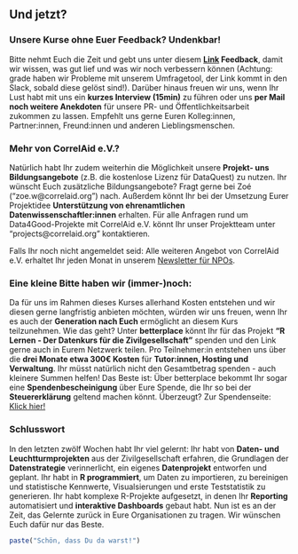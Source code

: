 ## **Und jetzt?**

### Unsere Kurse ohne Euer Feedback? Undenkbar!
Bitte nehmt Euch die Zeit und gebt uns unter diesem **[Link](https://ee.correlaid.org/x/8QfkwVOe){target="_blank"} Feedback**, damit wir wissen, was gut lief und was wir noch verbessern können (Achtung: grade haben wir Probleme mit unserem Umfragetool, der Link kommt in den Slack, sobald diese gelöst sind!). Darüber hinaus freuen wir uns, wenn Ihr Lust habt mit uns ein **kurzes Interview (15min)** zu führen oder uns **per Mail noch weitere Anekdoten** für unsere PR- und Öffentlichkeitsarbeit zukommen zu lassen. Empfehlt uns gerne Euren Kolleg:innen, Partner:innen, Freund:innen und anderen Lieblingsmenschen. 

### Mehr von CorrelAid e.V.?
Natürlich habt Ihr zudem weiterhin die Möglichkeit unsere **Projekt- uns Bildungsangebote** (z.B. die kostenlose Lizenz für DataQuest) zu nutzen. Ihr wünscht Euch zusätzliche Bildungsangebote? Fragt gerne bei Zoé ("zoe.w@correlaid.org") nach. Außerdem könnt Ihr bei der Umsetzung Eurer Projektidee **Unterstützung von ehrenamtlichen Datenwissenschaftler:innen** erhalten. Für alle Anfragen rund um Data4Good-Projekte mit CorrelAid e.V. könnt Ihr unser Projektteam unter "projects@correlaid.org" kontaktieren.

Falls Ihr noch nicht angemeldet seid: Alle weiteren Angebot von CorrelAid e.V. erhaltet Ihr jeden Monat in unserem [Newsletter für NPOs](https://correlaid.us12.list-manage.com/subscribe?u=b294bf2834adf5d89bdd2dd5a&id=175fade988){target="_blank"}.

### Eine kleine Bitte haben wir (immer-)noch:
Da für uns im Rahmen dieses Kurses allerhand Kosten entstehen und wir diesen gerne langfristig anbieten möchten, würden wir uns freuen, wenn Ihr es auch der **Generation nach Euch** ermöglicht an diesem Kurs teilzunehmen. Wie das geht? Unter **betterplace** könnt Ihr für das Projekt **"R Lernen -  Der Datenkurs für die Zivilgesellschaft"** spenden und den Link gerne auch in Eurem Netzwerk teilen. Pro Teilnehmer:in entstehen uns über die **drei Monate etwa 300€ Kosten** für **Tutor:innen, Hosting und Verwaltung**. Ihr müsst natürlich nicht den Gesamtbetrag spenden - auch kleinere Summen helfen! Das Beste ist: Über betterplace bekommt Ihr sogar eine **Spendenbescheinigung** über Eure Spende, die Ihr so bei der **Steuererklärung** geltend machen könnt. Überzeugt? Zur Spendenseite: [Klick hier!](https://www.betterplace.org/de/projects/58963-correlaid-e-v-foerderung-von-datenwissenschaft-in-der-zivilgesellschaft){target="_blank"}

### Schlusswort
In den letzten zwölf Wochen habt Ihr viel gelernt: Ihr habt von **Daten- und Leuchtturmprojekten** aus der Zivilgesellschaft erfahren, die Grundlagen der **Datenstrategie** verinnerlicht, ein eigenes **Datenprojekt** entworfen und geplant. Ihr habt in **R programmiert**, um Daten zu importieren, zu bereinigen und statistische Kennwerte, Visualsierungen und erste Teststatistik zu generieren. Ihr habt komplexe R-Projekte aufgesetzt, in denen Ihr **Reporting** automatisiert und **interaktive Dashboards** gebaut habt. Nun ist es an der Zeit, das Gelernte zurück in Eure Organisationen zu tragen. Wir wünschen Euch dafür nur das Beste. 

```r
paste("Schön, dass Du da warst!")
```

<!-- <center> -->
<!-- ![](https://www.mentor-bundesverband.de/images/Logo-DSEE_Neu.jpg){#id .class width=50% height=50%} -->
<!-- </center> -->